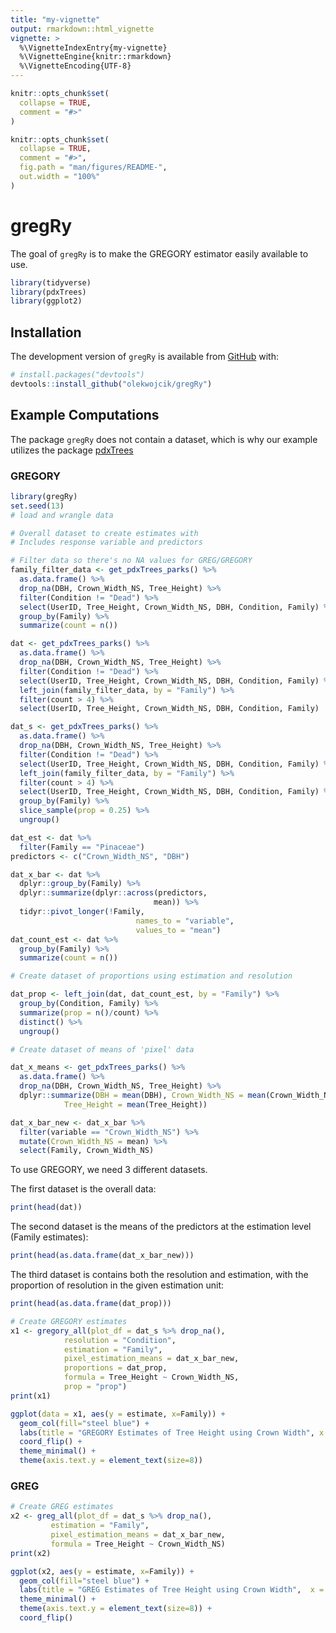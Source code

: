 ```yaml
---
title: "my-vignette"
output: rmarkdown::html_vignette
vignette: >
  %\VignetteIndexEntry{my-vignette}
  %\VignetteEngine{knitr::rmarkdown}
  %\VignetteEncoding{UTF-8}
---
```


```r
knitr::opts_chunk$set(
  collapse = TRUE,
  comment = "#>"
)
```

```r
knitr::opts_chunk$set(
  collapse = TRUE,
  comment = "#>",
  fig.path = "man/figures/README-",
  out.width = "100%"
)
```

# gregRy

The goal of `gregRy` is to make the GREGORY estimator easily available to use. 

```r
library(tidyverse)
library(pdxTrees)
library(ggplot2)
```

## Installation

The development version of `gregRy` is available from [GitHub](https://github.com/) with:

```r
# install.packages("devtools")
devtools::install_github("olekwojcik/gregRy")
```

## Example Computations

The package `gregRy` does not contain a dataset, which is why our example utilizes the package [pdxTrees](https://github.com/mcconvil/pdxTrees)

### GREGORY

```r
library(gregRy)
set.seed(13)
# load and wrangle data

# Overall dataset to create estimates with
# Includes response variable and predictors

# Filter data so there's no NA values for GREG/GREGORY
family_filter_data <- get_pdxTrees_parks() %>%
  as.data.frame() %>%
  drop_na(DBH, Crown_Width_NS, Tree_Height) %>%
  filter(Condition != "Dead") %>%
  select(UserID, Tree_Height, Crown_Width_NS, DBH, Condition, Family) %>%
  group_by(Family) %>%
  summarize(count = n())

dat <- get_pdxTrees_parks() %>%
  as.data.frame() %>%
  drop_na(DBH, Crown_Width_NS, Tree_Height) %>%
  filter(Condition != "Dead") %>%
  select(UserID, Tree_Height, Crown_Width_NS, DBH, Condition, Family) %>% 
  left_join(family_filter_data, by = "Family") %>%
  filter(count > 4) %>%
  select(UserID, Tree_Height, Crown_Width_NS, DBH, Condition, Family)

dat_s <- get_pdxTrees_parks() %>%
  as.data.frame() %>%
  drop_na(DBH, Crown_Width_NS, Tree_Height) %>%
  filter(Condition != "Dead") %>%
  select(UserID, Tree_Height, Crown_Width_NS, DBH, Condition, Family) %>%
  left_join(family_filter_data, by = "Family") %>%
  filter(count > 4) %>%
  select(UserID, Tree_Height, Crown_Width_NS, DBH, Condition, Family) %>%
  group_by(Family) %>%
  slice_sample(prop = 0.25) %>%
  ungroup()

dat_est <- dat %>%
  filter(Family == "Pinaceae")
predictors <- c("Crown_Width_NS", "DBH")

dat_x_bar <- dat %>%
  dplyr::group_by(Family) %>%
  dplyr::summarize(dplyr::across(predictors,
                                mean)) %>%
  tidyr::pivot_longer(!Family,
                            names_to = "variable",
                            values_to = "mean")
dat_count_est <- dat %>%
  group_by(Family) %>%
  summarize(count = n())

# Create dataset of proportions using estimation and resolution

dat_prop <- left_join(dat, dat_count_est, by = "Family") %>%
  group_by(Condition, Family) %>%
  summarize(prop = n()/count) %>%
  distinct() %>%
  ungroup()

# Create dataset of means of 'pixel' data

dat_x_means <- get_pdxTrees_parks() %>%
  as.data.frame() %>%
  drop_na(DBH, Crown_Width_NS, Tree_Height) %>%
  dplyr::summarize(DBH = mean(DBH), Crown_Width_NS = mean(Crown_Width_NS),
            Tree_Height = mean(Tree_Height))

dat_x_bar_new <- dat_x_bar %>%
  filter(variable == "Crown_Width_NS") %>%
  mutate(Crown_Width_NS = mean) %>%
  select(Family, Crown_Width_NS)
```

To use GREGORY, we need 3 different datasets. 

The first dataset is the overall data:

```r
print(head(dat))
```

The second dataset is the means of the predictors at the estimation level (Family estimates):

```r
print(head(as.data.frame(dat_x_bar_new)))
```

The third dataset is contains both the resolution and estimation, with the proportion of resolution in the given estimation unit:

```r
print(head(as.data.frame(dat_prop)))
```

```r
# Create GREGORY estimates
x1 <- gregory_all(plot_df = dat_s %>% drop_na(),
            resolution = "Condition",
            estimation = "Family",
            pixel_estimation_means = dat_x_bar_new,
            proportions = dat_prop,
            formula = Tree_Height ~ Crown_Width_NS,
            prop = "prop")
print(x1)
```

```r
ggplot(data = x1, aes(y = estimate, x=Family)) +
  geom_col(fill="steel blue") + 
  labs(title = "GREGORY Estimates of Tree Height using Crown Width", x = "Tree Family", y="Estimate") + 
  coord_flip() + 
  theme_minimal() +
  theme(axis.text.y = element_text(size=8))
```

### GREG

```r
# Create GREG estimates
x2 <- greg_all(plot_df = dat_s %>% drop_na(),
         estimation = "Family",
         pixel_estimation_means = dat_x_bar_new,
         formula = Tree_Height ~ Crown_Width_NS)
print(x2)
```

```r
ggplot(x2, aes(y = estimate, x=Family)) + 
  geom_col(fill="steel blue") +
  labs(title = "GREG Estimates of Tree Height using Crown Width",  x = "Tree Family", y="Estimate") +
  theme_minimal() +
  theme(axis.text.y = element_text(size=8)) +
  coord_flip()
```